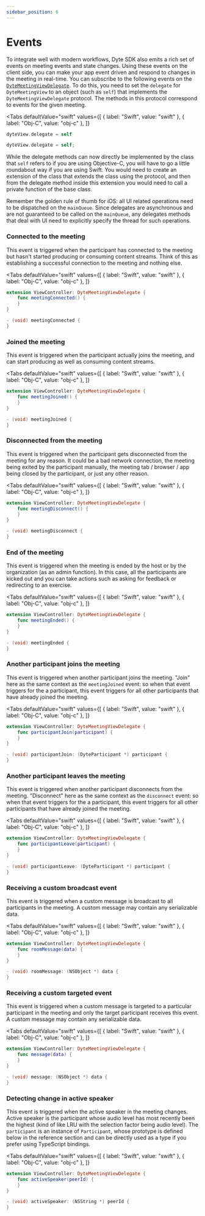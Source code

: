 ```yaml
---
sidebar_position: 6
---
```


# Events


To integrate well with modern workflows, Dyte SDK also emits a rich set of events on meeting events and state changes. Using these events on the client side, you can make your app event driven and respond to changes in the meeting in real-time. You can subscribe to the following events on the [`DyteMeetingViewDelegate`](./reference/meeting). To do this, you need to set the `delegate` for `DyteMeetingView` to an object (such as `self`) that implements the `DyteMeetingViewDelegate` protocol. The methods in this protocol correspond to events for the given meeting.

<Tabs
  defaultValue="swift"
  values={[
    { label: "Swift", value: "swift" },
    { label: "Obj-C", value: "obj-c" },
  ]}
>
<TabItem value="swift">

```swift
dyteView.delegate = self
```

</TabItem>
<TabItem value="obj-c">

```objectivec
dyteView.delegate = self;
```

</TabItem>
</Tabs>

While the delegate methods can now directly be implemented by the class that `self` refers to if you are using Objective-C, you will have to go a little roundabout way if you are using Swift. You would need to create an extension of the class that extends the class using the protocol, and then from the delegate method inside this extension you would need to call a private function of the base class.

Remember the golden rule of thumb for iOS: all UI related operations need to be dispatched on the `mainQueue`. Since delegates are asynchronous and are not guaranteed to be called on the `mainQueue`, any delegates methods that deal with UI need to explicitly specify the thread for such operations.

### Connected to the meeting

This event is triggered when the participant has connected to the meeting but hasn't started producing or consuming content streams. Think of this as establishing a successful connection to the meeting and nothing else.

<Tabs
  defaultValue="swift"
  values={[
    { label: "Swift", value: "swift" },
    { label: "Obj-C", value: "obj-c" },
  ]}
>
<TabItem value="swift">

```swift
extension ViewController: DyteMeetingViewDelegate {
    func meetingConnected() {
    }
}
```

</TabItem>
<TabItem value="obj-c">

```objectivec
- (void) meetingConnected {
}
```

</TabItem>
</Tabs>

### Joined the meeting

This event is triggered when the participant actually joins the meeting, and can start producing as well as consuming content streams.

<Tabs
  defaultValue="swift"
  values={[
    { label: "Swift", value: "swift" },
    { label: "Obj-C", value: "obj-c" },
  ]}
>
<TabItem value="swift">

```swift
extension ViewController: DyteMeetingViewDelegate {
    func meetingJoined() {
    }
}
```

</TabItem>
<TabItem value="obj-c">

```objectivec
- (void) meetingJoined {
}
```

</TabItem>
</Tabs>

### Disconnected from the meeting

This event is triggered when the participant gets disconnected from the meeting for any reason. It could be a bad network connection, the meeting being exited by the participant manually, the meeting tab / browser / app being closed by the participant, or just any other reason.

<Tabs
  defaultValue="swift"
  values={[
    { label: "Swift", value: "swift" },
    { label: "Obj-C", value: "obj-c" },
  ]}
>
<TabItem value="swift">

```swift
extension ViewController: DyteMeetingViewDelegate {
    func meetingDisconnect() {
    }
}
```

</TabItem>
<TabItem value="obj-c">

```objectivec
- (void) meetingDisconnect {
}
```

</TabItem>
</Tabs>

### End of the meeting

This event is triggered when the meeting is ended by the host or by the organization (as an admin function). In this case, all the participants are kicked out and you can take actions such as asking for feedback or redirecting to an exercise.

<Tabs
  defaultValue="swift"
  values={[
    { label: "Swift", value: "swift" },
    { label: "Obj-C", value: "obj-c" },
  ]}
>
<TabItem value="swift">

```swift
extension ViewController: DyteMeetingViewDelegate {
    func meetingEnded() {
    }
}
```

</TabItem>
<TabItem value="obj-c">

```objectivec
- (void) meetingEnded {
}
```

</TabItem>
</Tabs>

### Another participant joins the meeting

This event is triggered when another participant joins the meeting. "Join" here as the same context as the `meetingJoined` event: so when that event triggers for the a participant, this event triggers for all other participants that have already joined the meeting.

<Tabs
  defaultValue="swift"
  values={[
    { label: "Swift", value: "swift" },
    { label: "Obj-C", value: "obj-c" },
  ]}
>
<TabItem value="swift">

```swift
extension ViewController: DyteMeetingViewDelegate {
    func participantJoin(participant) {
    }
}
```

</TabItem>
<TabItem value="obj-c">

```objectivec
- (void) participantJoin: (DyteParticipant *) participant {
}
```

</TabItem>
</Tabs>

### Another participant leaves the meeting

This event is triggered when another participant disconnects from the meeting. "Disconnect" here as the same context as the `disconnect` event: so when that event triggers for the a participant, this event triggers for all other participants that have already joined the meeting.

<Tabs
  defaultValue="swift"
  values={[
    { label: "Swift", value: "swift" },
    { label: "Obj-C", value: "obj-c" },
  ]}
>
<TabItem value="swift">

```swift
extension ViewController: DyteMeetingViewDelegate {
    func participantLeave(participant) {
    }
}
```

</TabItem>
<TabItem value="obj-c">

```objectivec
- (void) participantLeave: (DyteParticipant *) participant {
}
```

</TabItem>
</Tabs>

### Receiving a custom broadcast event

This event is triggered when a custom message is broadcast to all participants in the meeting. A custom message may contain any serializable data.

<Tabs
  defaultValue="swift"
  values={[
    { label: "Swift", value: "swift" },
    { label: "Obj-C", value: "obj-c" },
  ]}
>
<TabItem value="swift">

```swift
extension ViewController: DyteMeetingViewDelegate {
    func roomMessage(data) {
    }
}
```

</TabItem>
<TabItem value="obj-c">

```objectivec
- (void) roomMessage: (NSObject *) data {
}
```

</TabItem>
</Tabs>

### Receiving a custom targeted event

This event is triggered when a custom message is targeted to a particular participant in the meeting and only the target participant receives this event. A custom message may contain any serializable data.

<Tabs
  defaultValue="swift"
  values={[
    { label: "Swift", value: "swift" },
    { label: "Obj-C", value: "obj-c" },
  ]}
>
<TabItem value="swift">

```swift
extension ViewController: DyteMeetingViewDelegate {
    func message(data) {
    }
}
```

</TabItem>
<TabItem value="obj-c">

```objectivec
- (void) message: (NSObject *) data {
}
```

</TabItem>
</Tabs>

### Detecting change in active speaker

This event is triggered when the active speaker in the meeting changes. Active speaker is the participant whose audio level has most recently been the highest (kind of like LRU with the selection factor being audio level). The `participant` is an instance of `Participant`, whose prototype is defined below in the reference section and can be directly used as a type if you prefer using TypeScript bindings.

<Tabs
  defaultValue="swift"
  values={[
    { label: "Swift", value: "swift" },
    { label: "Obj-C", value: "obj-c" },
  ]}
>
<TabItem value="swift">

```swift
extension ViewController: DyteMeetingViewDelegate {
    func activeSpeaker(peerId) {
    }
}
```

</TabItem>
<TabItem value="obj-c">

```objectivec
- (void) activeSpeaker: (NSString *) peerId {
}
```

</TabItem>
</Tabs>
